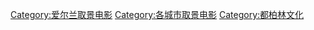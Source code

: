 [[Category:爱尔兰取景电影|Category:爱尔兰取景电影]]
[[Category:各城市取景电影|Category:各城市取景电影]]
[[Category:都柏林文化|Category:都柏林文化]]